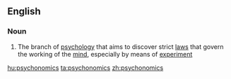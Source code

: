 ==English==

===Noun===
{{wikipedia}}
{{en-noun|-}}

#{{psychology}} The branch of [[psychology]] that aims to discover strict [[law]]s that govern the working of the [[mind]], especially by means of [[experiment]]

[[hu:psychonomics]]
[[ta:psychonomics]]
[[zh:psychonomics]]
